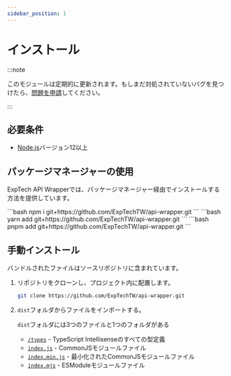 ```yaml
---
sidebar_position: 1
---
```



# インストール

:::note

このモジュールは定期的に更新されます。もしまだ対処されていないバグを見つけたら、[問題を申請](https://github.com/ExpTechTW/api-wrapper/issues/new)してください。

:::

## 必要条件

- [Node.js](https://nodejs.org)バージョン12以上

## パッケージマネージャーの使用

ExpTech API Wrapperでは、パッケージマネージャー経由でインストールする方法を提供しています。

<Tabs groupId="pacakge-manager">
  <TabItem value="npm" label="npm">
    ```bash
    npm i git+https://github.com/ExpTechTW/api-wrapper.git
    ```
  </TabItem>
  <TabItem value="yarn" label="Yarn">
    ```bash
    yarn add git+https://github.com/ExpTechTW/api-wrapper.git
    ```
  </TabItem>
  <TabItem value="pnpm" label="pnpm">
    ```bash
    pnpm add git+https://github.com/ExpTechTW/api-wrapper.git
    ```
  </TabItem>
</Tabs>

## 手動インストール

バンドルされたファイルはソースリポジトリに含まれています。

1. リポジトリをクローンし、プロジェクト内に配置します。

   ```bash
   git clone https://github.com/ExpTechTW/api-wrapper.git
   ```

2. `dist`フォルダからファイルをインポートする。

   `dist`フォルダには3つのファイルと1つのフォルダがある

   - [`/types`](https://github.com/ExpTechTW/api-wrapper/blob/main/dist/types) - TypeScript Intellisenseのすべての型定義
   - [`index.js`](https://github.com/ExpTechTW/api-wrapper/blob/main/dist/index.js) - CommonJSモジュールファイル
   - [`index.min.js`](https://github.com/ExpTechTW/api-wrapper/blob/main/dist/index.min.js) - 最小化されたCommonJSモジュールファイル
   - [`index.mjs`](https://github.com/ExpTechTW/api-wrapper/blob/main/dist/index.mjs) - ESModuleモジュールファイル 
